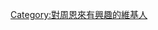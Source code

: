 {{Userbox
  |border-c = #000000
  |border-s = 1
  |id-c     = #ffffff
  |id-s     = 12
  |id-fc    = #000000
  |info-s   = 10
  |info-fc  = #000000
  |id       = [[File:Zhou Enlai MeiyuanXincun17 Nanjing 1946.jpg|50px]]
  |info     = 這個用戶對'''[[周恩來]]'''的生平有濃厚的興趣。
}}

[[Category:對周恩來有興趣的維基人]]